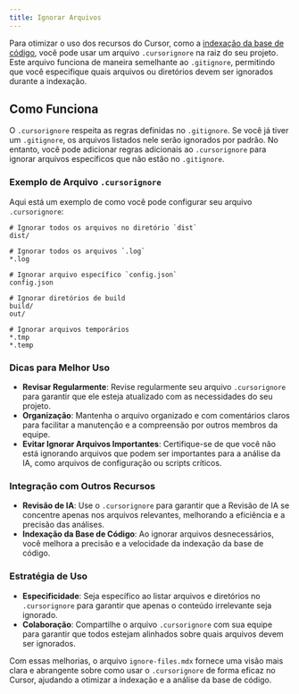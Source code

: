 ```yaml
---
title: Ignorar Arquivos
---
```


Para otimizar o uso dos recursos do Cursor, como a [indexação da base de código](/context/codebase-indexing), você pode usar um arquivo `.cursorignore` na raiz do seu projeto. Este arquivo funciona de maneira semelhante ao `.gitignore`, permitindo que você especifique quais arquivos ou diretórios devem ser ignorados durante a indexação.

## Como Funciona

O `.cursorignore` respeita as regras definidas no `.gitignore`. Se você já tiver um `.gitignore`, os arquivos listados nele serão ignorados por padrão. No entanto, você pode adicionar regras adicionais ao `.cursorignore` para ignorar arquivos específicos que não estão no `.gitignore`.

### Exemplo de Arquivo `.cursorignore`

Aqui está um exemplo de como você pode configurar seu arquivo `.cursorignore`:

```
# Ignorar todos os arquivos no diretório `dist`
dist/

# Ignorar todos os arquivos `.log`
*.log

# Ignorar arquivo específico `config.json`
config.json

# Ignorar diretórios de build
build/
out/

# Ignorar arquivos temporários
*.tmp
*.temp
```

### Dicas para Melhor Uso

- **Revisar Regularmente**: Revise regularmente seu arquivo `.cursorignore` para garantir que ele esteja atualizado com as necessidades do seu projeto.
- **Organização**: Mantenha o arquivo organizado e com comentários claros para facilitar a manutenção e a compreensão por outros membros da equipe.
- **Evitar Ignorar Arquivos Importantes**: Certifique-se de que você não está ignorando arquivos que podem ser importantes para a análise da IA, como arquivos de configuração ou scripts críticos.

### Integração com Outros Recursos

- **Revisão de IA**: Use o `.cursorignore` para garantir que a Revisão de IA se concentre apenas nos arquivos relevantes, melhorando a eficiência e a precisão das análises.
- **Indexação da Base de Código**: Ao ignorar arquivos desnecessários, você melhora a precisão e a velocidade da indexação da base de código.

### Estratégia de Uso

- **Especificidade**: Seja específico ao listar arquivos e diretórios no `.cursorignore` para garantir que apenas o conteúdo irrelevante seja ignorado.
- **Colaboração**: Compartilhe o arquivo `.cursorignore` com sua equipe para garantir que todos estejam alinhados sobre quais arquivos devem ser ignorados.

Com essas melhorias, o arquivo `ignore-files.mdx` fornece uma visão mais clara e abrangente sobre como usar o `.cursorignore` de forma eficaz no Cursor, ajudando a otimizar a indexação e a análise da base de código.
